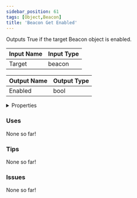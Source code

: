 ```yaml
---
sidebar_position: 61
tags: [Object,Beacon]
title: 'Beacon Get Enabled'
---
```


Outputs True if the target Beacon object is enabled.



<DocusaurusSvg />

| Input Name | Input Type |
|-----------|-----------|
| Target | beacon |

| Output Name | Output Type |
|-----------|-----------|
| Enabled | bool |


<details>
  <summary>Properties</summary>
  <div>
    <div>
    <table>
      <thead>
        <tr>
          <th>Is beta required?</th>
          <th>No</th>
        </tr>
        <tr>
          <th>Is this chip a trolling risk?</th>
          <th>No</th>
        </tr>
        <tr>
          <th>Is this chip a role assignment risk?</th>
          <th>No</th>
        </tr>
        <tr>
          <th>Chip UUID</th>
          <th>5646ab78-1388-44de-84a7-8c50f28cc88e</th>
        </tr>
        <tr>
          <th>Room availability</th>
          <th>Available everywhere</th>
        </tr>
      </thead>
    </table>
    </div>
  </div>
</details>

### Uses

None so far!

### Tips

None so far!

### Issues

None so far!